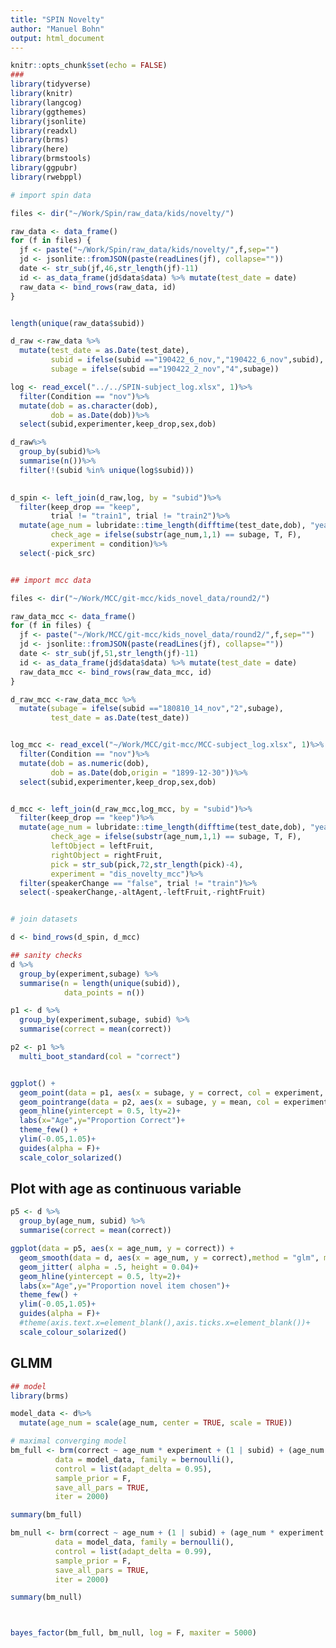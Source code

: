 ```yaml
---
title: "SPIN Novelty"
author: "Manuel Bohn"
output: html_document
---
```


```r
knitr::opts_chunk$set(echo = FALSE)
###
library(tidyverse)
library(knitr)
library(langcog)
library(ggthemes)
library(jsonlite)
library(readxl)
library(brms)
library(here)
library(brmstools)
library(ggpubr)
library(rwebppl)

# import spin data

files <- dir("~/Work/Spin/raw_data/kids/novelty/")

raw_data <- data_frame()
for (f in files) {
  jf <- paste("~/Work/Spin/raw_data/kids/novelty/",f,sep="")
  jd <- jsonlite::fromJSON(paste(readLines(jf), collapse=""))
  date <- str_sub(jf,46,str_length(jf)-11)
  id <- as_data_frame(jd$data$data) %>% mutate(test_date = date)
  raw_data <- bind_rows(raw_data, id)
}


length(unique(raw_data$subid))

d_raw <-raw_data %>%
  mutate(test_date = as.Date(test_date),
         subid = ifelse(subid =="190422_6_nov,","190422_6_nov",subid),
         subage = ifelse(subid =="190422_2_nov","4",subage))

log <- read_excel("../../SPIN-subject_log.xlsx", 1)%>%
  filter(Condition == "nov")%>%
  mutate(dob = as.character(dob),
         dob = as.Date(dob))%>%
  select(subid,experimenter,keep_drop,sex,dob)

d_raw%>%
  group_by(subid)%>%
  summarise(n())%>%
  filter(!(subid %in% unique(log$subid)))

 
d_spin <- left_join(d_raw,log, by = "subid")%>%
  filter(keep_drop == "keep",
         trial != "train1", trial != "train2")%>%
  mutate(age_num = lubridate::time_length(difftime(test_date,dob), "years"),
         check_age = ifelse(substr(age_num,1,1) == subage, T, F),
         experiment = condition)%>%
  select(-pick_src)


## import mcc data

files <- dir("~/Work/MCC/git-mcc/kids_novel_data/round2/")

raw_data_mcc <- data_frame()
for (f in files) {
  jf <- paste("~/Work/MCC/git-mcc/kids_novel_data/round2/",f,sep="")
  jd <- jsonlite::fromJSON(paste(readLines(jf), collapse=""))
  date <- str_sub(jf,51,str_length(jf)-11)
  id <- as_data_frame(jd$data$data) %>% mutate(test_date = date)
  raw_data_mcc <- bind_rows(raw_data_mcc, id)
}

d_raw_mcc <-raw_data_mcc %>%
  mutate(subage = ifelse(subid =="180810_14_nov","2",subage),
         test_date = as.Date(test_date))


log_mcc <- read_excel("~/Work/MCC/git-mcc/MCC-subject_log.xlsx", 1)%>%
  filter(Condition == "nov")%>%
  mutate(dob = as.numeric(dob),
         dob = as.Date(dob,origin = "1899-12-30"))%>%
  select(subid,experimenter,keep_drop,sex,dob)


d_mcc <- left_join(d_raw_mcc,log_mcc, by = "subid")%>%
  filter(keep_drop == "keep")%>%
  mutate(age_num = lubridate::time_length(difftime(test_date,dob), "years"),
         check_age = ifelse(substr(age_num,1,1) == subage, T, F),
         leftObject = leftFruit,
         rightObject = rightFruit, 
         pick = str_sub(pick,72,str_length(pick)-4),
         experiment = "dis_novelty_mcc")%>%
  filter(speakerChange == "false", trial != "train")%>%
  select(-speakerChange,-altAgent,-leftFruit,-rightFruit)


# join datasets

d <- bind_rows(d_spin, d_mcc)

```

```r

## sanity checks
d %>%
  group_by(experiment,subage) %>%
  summarise(n = length(unique(subid)),
            data_points = n())

```

```r
p1 <- d %>%
  group_by(experiment,subage, subid) %>%
  summarise(correct = mean(correct)) 

p2 <- p1 %>%
  multi_boot_standard(col = "correct")


ggplot() +
  geom_point(data = p1, aes(x = subage, y = correct, col = experiment, alpha = .2), position = position_jitterdodge(dodge.width = .6, jitter.width = .2, jitter.height = .05))+
  geom_pointrange(data = p2, aes(x = subage, y = mean, col = experiment, ymin = ci_lower, ymax = ci_upper),size = .8, position = position_dodge(width = .5))+
  geom_hline(yintercept = 0.5, lty=2)+
  labs(x="Age",y="Proportion Correct")+
  theme_few() +
  ylim(-0.05,1.05)+
  guides(alpha = F)+
  scale_color_solarized()

```


## Plot with age as continuous variable

```r
p5 <- d %>%
  group_by(age_num, subid) %>%
  summarise(correct = mean(correct)) 

ggplot(data = p5, aes(x = age_num, y = correct)) +
  geom_smooth(data = d, aes(x = age_num, y = correct),method = "glm", method.args = list(family = "binomial"), se = T, alpha = .3)+
  geom_jitter( alpha = .5, height = 0.04)+
  geom_hline(yintercept = 0.5, lty=2)+
  labs(x="Age",y="Proportion novel item chosen")+
  theme_few() +
  ylim(-0.05,1.05)+
  guides(alpha = F)+ 
  #theme(axis.text.x=element_blank(),axis.ticks.x=element_blank())+
  scale_colour_solarized()
```

## GLMM

```r
## model
library(brms)

model_data <- d%>%
  mutate(age_num = scale(age_num, center = TRUE, scale = TRUE))

# maximal converging model
bm_full <- brm(correct ~ age_num * experiment + (1 | subid) + (age_num * experiment | agent), 
          data = model_data, family = bernoulli(),
          control = list(adapt_delta = 0.95),
          sample_prior = F,
          save_all_pars = TRUE,
          iter = 2000)

summary(bm_full)

bm_null <- brm(correct ~ age_num + (1 | subid) + (age_num * experiment | agent), 
          data = model_data, family = bernoulli(),
          control = list(adapt_delta = 0.99),
          sample_prior = F,
          save_all_pars = TRUE,
          iter = 2000)

summary(bm_null)



bayes_factor(bm_full, bm_null, log = F, maxiter = 5000)

```






